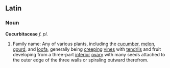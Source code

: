 ==Latin==
===Noun===
'''Cucurbitaceae''' ''f. pl.''
#Family name: Any of various plants, including the [[cucumber]], [[melon]], [[gourd]], and [[loofa]], generally being [[creep]]ing [[vine]]s with [[tendril]]s and fruit developing from a three-part [[inferior]] [[ovary]] with many seeds attached to the outer edge of the three walls or spiraling outward therefrom.